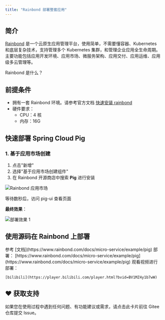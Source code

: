 ```yaml
---
title: "Rainbond 部署整套应用"
---
```


## 简介

[Rainbond](https://www.rainbond.com) 是一个云原生应用管理平台，使用简单，不需要懂容器、Kubernetes 和底层复杂技术，支持管理多个 Kubernetes 集群，和管理企业应用全生命周期。主要功能包括应用开发环境、应用市场、微服务架构、应用交付、应用运维、应用级多云管理等。

<Card title="了解更多" icon="link" href="https://www.rainbond.com/docs/">
  Rainbond 是什么？
</Card>

## 前提条件

- 拥有一套 Rainbond 环境。请参考官方文档 [快速安装 rainbond](https://www.rainbond.com/docs/quick-start/quick-install/)
- 硬件要求：
  - CPU：4 核
  - 内存：16G

## 快速部署 Spring Cloud Pig

### 1. 基于应用市场创建

1. 点击"新增"
2. 选择"基于应用市场创建组件"
3. 在 Rainbond 开源商店中搜索 **Pig** 进行安装

![Rainbond 应用市场](/images/1668950643590-3a733637-1d1c-4e1b-8024-5ad46bcd4622.png)

等待数秒后，访问 pig-ui 查看页面

**最终效果**：

![部署效果 1](/images/1668950664531-41019cf2-9454-4e4e-8e07-538755df3bc6.png)

## 使用源码在 Rainbond 上部署

<Tabs>
  <Tab title="文档部署">
    参考 [文档](https://www.rainbond.com/docs/micro-service/example/pig) 部署：
    [https://www.rainbond.com/docs/micro-service/example/pig](https://www.rainbond.com/docs/micro-service/example/pig)
  </Tab>
  <Tab title="视频教程">
    观看视频进行部署：
    
    [bilibili](https://player.bilibili.com/player.html?bvid=BV1MZ4y1b7wW)
  </Tab>
</Tabs>

## ♥️ 获取支持
<Card title="遇到问题？" horizontal icon="link" href="https://gitee.com/log4j/pig/issues">
  如果您在使用过程中遇到任何问题、有功能建议或需求，请点击此卡片前往 Gitee 仓库提交 Issue。
</Card>

